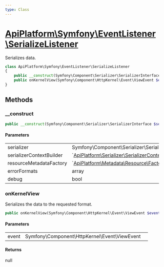 ```yaml
---
type: Class
---
```


# [ApiPlatform\Symfony\EventListener\SerializeListener](/docs/v3.2/reference/Symfony/EventListener/SerializeListener)

Serializes data.


```php
class ApiPlatform\Symfony\EventListener\SerializeListener
{
    public __construct(Symfony\Component\Serializer\SerializerInterface $serializer, `<a href="/docs/v3.2/reference/Serializer/SerializerContextBuilderInterface">ApiPlatform\Serializer\SerializerContextBuilderInterface</a>` $serializerContextBuilder, null|`<a href="/docs/v3.2/reference/Metadata/Resource/Factory/ResourceMetadataCollectionFactoryInterface">ApiPlatform\Metadata\Resource\Factory\ResourceMetadataCollectionFactoryInterface</a>` $resourceMetadataFactory, array $errorFormats, bool $debug)
    public onKernelView(Symfony\Component\HttpKernel\Event\ViewEvent $event): null
}
```
## Methods

### __construct



```php
public __construct(Symfony\Component\Serializer\SerializerInterface $serializer, `<a href="/docs/v3.2/reference/Serializer/SerializerContextBuilderInterface">ApiPlatform\Serializer\SerializerContextBuilderInterface</a>` $serializerContextBuilder, null|`<a href="/docs/v3.2/reference/Metadata/Resource/Factory/ResourceMetadataCollectionFactoryInterface">ApiPlatform\Metadata\Resource\Factory\ResourceMetadataCollectionFactoryInterface</a>` $resourceMetadataFactory, array $errorFormats, bool $debug)
```

#### Parameters

<table><tbody>
<tr><td>serializer</td><td>Symfony\Component\Serializer\SerializerInterface</td><td></td></tr><tr><td>serializerContextBuilder</td><td>`<a href="/docs/v3.2/reference/Serializer/SerializerContextBuilderInterface">ApiPlatform\Serializer\SerializerContextBuilderInterface</a>`</td><td></td></tr><tr><td>resourceMetadataFactory</td><td>`<a href="/docs/v3.2/reference/Metadata/Resource/Factory/ResourceMetadataCollectionFactoryInterface">ApiPlatform\Metadata\Resource\Factory\ResourceMetadataCollectionFactoryInterface</a>`</td><td></td></tr><tr><td>errorFormats</td><td>array</td><td></td></tr><tr><td>debug</td><td>bool</td><td></td></tr>
</tbody>
</table>

### onKernelView

Serializes the data to the requested format.

```php
public onKernelView(Symfony\Component\HttpKernel\Event\ViewEvent $event): null
```

#### Parameters

<table><tbody>
<tr><td>event</td><td>Symfony\Component\HttpKernel\Event\ViewEvent</td><td></td></tr>
</tbody>
</table>

#### Returns

null
